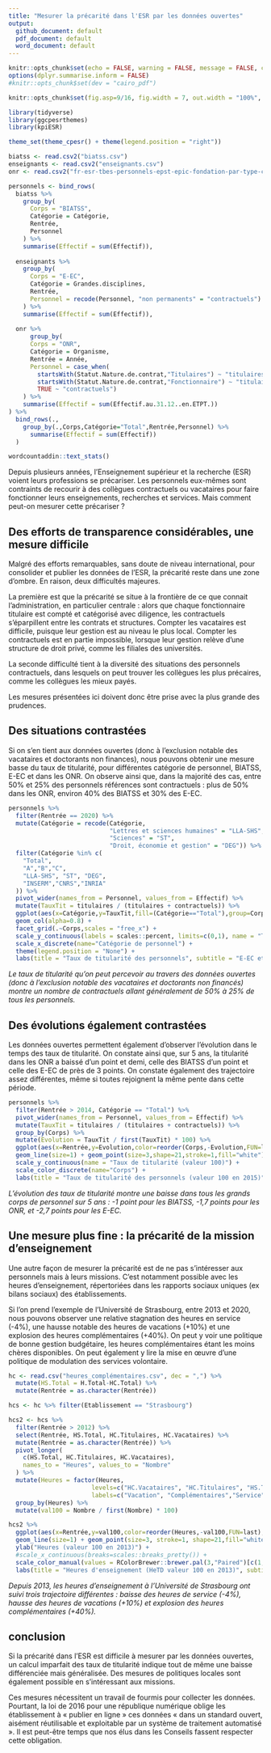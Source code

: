 ```yaml
---
title: "Mesurer la précarité dans l'ESR par les données ouvertes"
output:
  github_document: default
  pdf_document: default
  word_document: default
---
```


```r
knitr::opts_chunk$set(echo = FALSE, warning = FALSE, message = FALSE, cache = FALSE)
options(dplyr.summarise.inform = FALSE)
#knitr::opts_chunk$set(dev = "cairo_pdf")

knitr::opts_chunk$set(fig.asp=9/16, fig.width = 7, out.width = "100%", fig.retina = 4)

library(tidyverse)
library(ggcpesrthemes)
library(kpiESR)

theme_set(theme_cpesr() + theme(legend.position = "right"))
```

```r
biatss <- read.csv2("biatss.csv")
enseignants <- read.csv2("enseignants.csv")
onr <- read.csv2("fr-esr-tbes-personnels-epst-epic-fondation-par-type-contrat-emploi.csv", dec='.')

personnels <- bind_rows(
  biatss %>%
    group_by(
      Corps = "BIATSS",
      Catégorie = Catégorie,
      Rentrée,
      Personnel
    ) %>%
    summarise(Effectif = sum(Effectif)),
  
  enseignants %>%
    group_by(
      Corps = "E-EC",
      Catégorie = Grandes.disciplines,
      Rentrée,
      Personnel = recode(Personnel, "non permanents" = "contractuels")
    ) %>%
    summarise(Effectif = sum(Effectif)),
  
  onr %>%
      group_by(
      Corps = "ONR",
      Catégorie = Organisme,
      Rentrée = Année,
      Personnel = case_when(
        startsWith(Statut.Nature.de.contrat,"Titulaires") ~ "titulaires",
        startsWith(Statut.Nature.de.contrat,"Fonctionnaire") ~ "titulaires",
        TRUE ~ "contractuels")
    ) %>%
    summarise(Effectif = sum(Effectif.au.31.12..en.ETPT.))
) %>%
  bind_rows(.,
    group_by(.,Corps,Catégorie="Total",Rentrée,Personnel) %>%
      summarise(Effectif = sum(Effectif))
  )
```

```r
wordcountaddin::text_stats()
```

Depuis plusieurs années, l'Enseignement supérieur et la recherche (ESR) voient 
leurs professions se précariser. Les personnels eux-mêmes sont contraints de recourir
à des collègues contractuels ou vacataires pour faire fonctionner leurs enseignements,
recherches et services. Mais comment peut-on mesurer cette précariser ?

## Des efforts de transparence considérables, une mesure difficile

Malgré des efforts remarquables, sans doute de niveau international, pour consolider
et publier les données de l'ESR, la précarité reste dans une zone d'ombre.
En raison, deux difficultés majeures. 

La première est que la précarité se situe
à la frontière de ce que connait l'administration, en particulier centrale : 
alors que chaque fonctionnaire titulaire est compté et catégorisé avec diligence, 
les contractuels s'éparpillent entre les contrats et structures. 
Compter les vacataires est difficile, puisque leur gestion est au niveau le plus 
local. Compter les contractuels est en partie impossible, lorsque leur gestion 
relève d'une structure de droit privé, comme les filiales des universités.

La seconde difficulté tient à la diversité des situations des personnels contractuels,
dans lesquels on peut trouver les collègues les plus précaires, comme les collègues
les mieux payés. 

Les mesures présentées ici doivent donc être prise avec la plus grande des prudences.

## Des situations contrastées

Si on s'en tient aux données ouvertes (donc à l'exclusion notable des vacataires et 
doctorants non finances),
nous pouvons obtenir une mesure basse du taux de titularité, pour différentes 
catégorie de personnel, BIATSS, E-EC et dans les ONR. On observe ainsi que, dans 
la majorité des cas, entre 50% et 25% des personnels références sont contractuels :
plus de 50% dans les ONR, environ 40% des BIATSS et 30% des E-EC.



```r
personnels %>% 
  filter(Rentrée == 2020) %>%
  mutate(Catégorie = recode(Catégorie,
                            "Lettres et sciences humaines" = "LLA-SHS", 
                            "Sciences" = "ST", 
                            "Droit, économie et gestion" = "DEG")) %>%
  filter(Catégorie %in% c(
    "Total",
    "A","B","C",
    "LLA-SHS", "ST", "DEG",
    "INSERM","CNRS","INRIA"
  )) %>%
  pivot_wider(names_from = Personnel, values_from = Effectif) %>%
  mutate(TauxTit = titulaires / (titulaires + contractuels)) %>%
  ggplot(aes(x=Catégorie,y=TauxTit,fill=(Catégorie=="Total"),group=Corps)) + 
  geom_col(alpha=0.8) +
  facet_grid(.~Corps,scales = "free_x") +
  scale_y_continuous(labels = scales::percent, limits=c(0,1), name = "Taux de titularité") +
  scale_x_discrete(name="Catégorie de personnel") +
  theme(legend.position = "None") +
  labs(title = "Taux de titularité des personnels", subtitle = "E-EC et BIATSS du MESRI, et Opérteurs nationnaux de recherche (ONR)", caption = "Source : SIES https://data.enseignementsup-recherche.gouv.fr")
```
_Le taux de titularité qu'on peut percevoir au travers des données ouvertes 
(donc à l'exclusion notable des vacataires et doctorants non financés) montre 
un nombre de contractuels allant généralement de 50% à 25% de tous les personnels._

## Des évolutions également contrastées

Les données ouvertes permettent également d'observer l'évolution dans le temps
des taux de titularité. On constate ainsi que, sur 5 ans, la titularité dans les 
ONR a baissé d'un point et demi, celle des BIATSS d'un point et celle des E-EC de 
près de 3 points. On constate également des trajectoire assez différentes, même
si toutes rejoignent la même pente dans cette période.

```r
personnels %>% 
  filter(Rentrée > 2014, Catégorie == "Total") %>% 
  pivot_wider(names_from = Personnel, values_from = Effectif) %>%
  mutate(TauxTit = titulaires / (titulaires + contractuels)) %>%
  group_by(Corps) %>%
  mutate(Evolution = TauxTit / first(TauxTit) * 100) %>%
  ggplot(aes(x=Rentrée,y=Evolution,color=reorder(Corps,-Evolution,FUN=last),group=Corps)) + 
  geom_line(size=1) + geom_point(size=3,shape=21,stroke=1,fill="white") +
  scale_y_continuous(name = "Taux de titularité (valeur 100)") +
  scale_color_discrete(name="Corps") +
  labs(title = "Taux de titularité des personnels (valeur 100 en 2015)", subtitle = "E-EC et BIATSS du MESRI, et Opérateurs nationnaux de recherche (ONR)", caption = "Source : SIES https://data.enseignementsup-recherche.gouv.fr")
```
_L'évolution des taux de titularité montre une baisse dans tous les grands corps 
de personnel sur 5 ans : -1 point pour les BIATSS, -1,7 points pour les ONR, et -2,7 points pour les E-EC._


## Une mesure plus fine : la précarité de la mission d'enseignement

Une autre façon de mesurer la précarité est de ne pas s'intéresser aux personnels
mais à leurs missions. C'est notamment possible avec les heures d'enseignement,
répertoriées dans les rapports sociaux uniques (ex bilans sociaux) des établissements.

Si l'on prend l'exemple de l'Université de Strasbourg, entre 2013 et 2020, nous 
pouvons observer une relative stagnation des heures en service (-4%), une hausse
notable des heures de vacations (+10%) et une explosion des heures complémentaires
(+40%). On peut y voir une politique de bonne gestion budgétaire, les heures 
complémentaires étant les moins chères disponibles. On peut également y lire la 
mise en œuvre d'une politique de modulation des services volontaire.


```r
hc <- read.csv("heures_complémentaires.csv", dec = ",") %>%
  mutate(HS.Total = H.Total-HC.Total) %>%
  mutate(Rentrée = as.character(Rentrée))

hcs <- hc %>% filter(Etablissement == "Strasbourg") 

hcs2 <- hcs %>%
  filter(Rentrée > 2012) %>% 
  select(Rentrée, HS.Total, HC.Titulaires, HC.Vacataires) %>%
  mutate(Rentrée = as.character(Rentrée)) %>%
  pivot_longer(
    c(HS.Total, HC.Titulaires, HC.Vacataires),
    names_to = "Heures", values_to = "Nombre"
  ) %>%
  mutate(Heures = factor(Heures,
                       levels=c("HC.Vacataires", "HC.Titulaires", "HS.Total"),
                       labels=c("Vacation", "Complémentaires","Service"))) %>%
  group_by(Heures) %>%
  mutate(val100 = Nombre / first(Nombre) * 100) 

hcs2 %>%
  ggplot(aes(x=Rentrée,y=val100,color=reorder(Heures,-val100,FUN=last), group=Heures)) +
  geom_line(size=1) + geom_point(size=3, stroke=1, shape=21,fill="white") +
  ylab("Heures (valeur 100 en 2013)") +
  #scale_x_continuous(breaks=scales::breaks_pretty()) +
  scale_color_manual(values = RColorBrewer::brewer.pal(3,"Paired")[c(1,3,2)], name="HeTD") +
  labs(title = "Heures d'enseignement (HeTD valeur 100 en 2013)", subtitle = "Université de Strasbourg", caption = "Source : Bilans sociaux et rapports sociaux uniques de l'Université de Strasbourg")
```
_Depuis 2013, les heures d'enseignement à l'Université de Strasbourg ont suivi 
trois trajectoire différentes : baisse des heures de service (-4%), hausse
des heures de vacations (+10%) et explosion des heures complémentaires
(+40%)._

## conclusion

Si la précarité dans l'ESR est difficile à mesurer par les données ouvertes, un 
calcul imparfait des taux de titularité indique tout de même une baisse 
différenciée mais généralisée. 
Des mesures de politiques locales sont également possible en s'intéressant aux missions.

Ces mesures nécessitent un travail de fourmis pour collecter les données. 
Pourtant, la loi de 2016 pour une république numérique
oblige les établissement à « publier en ligne » ces données « dans un standard 
ouvert, aisément réutilisable et exploitable par un système de traitement automatisé ».
Il est peut-être temps que nos élus dans les Conseils fassent respecter cette obligation.






